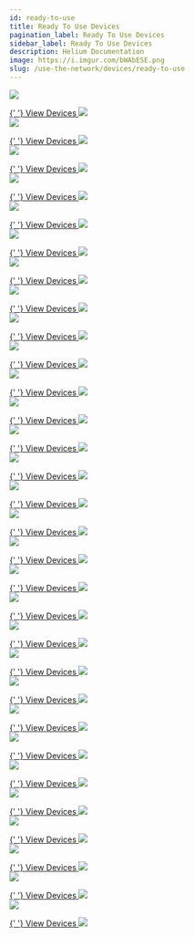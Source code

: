 ```yaml
---
id: ready-to-use
title: Ready To Use Devices
pagination_label: Ready To Use Devices
sidebar_label: Ready To Use Devices
description: Helium Documentation
image: https://i.imgur.com/bWAbESE.png
slug: /use-the-network/devices/ready-to-use
---
```



<div class="container" style={{ padding: 0 }}>
  <div class="row">
    <div class="col col--6" style={{ marginBottom: 100 }}>
      <a href="/use-the-network/devices/ready-to-use/abeeway/abeeway-geolocation-module">
        <img
          className="manufacturericon"
          src={useBaseUrl('img/use-the-network/devices/ready-to-use/abeeway/abeeway-logo.png')}
        />
      </a>
      <p></p>
      <a href="/use-the-network/devices/ready-to-use/abeeway/abeeway-geolocation-module">
        {' '}
        View Devices <img className="linkarrow" src={useBaseUrl('img/icons/linkarrow.svg')} />
      </a>
    </div>
    <div class="col col--6" style={{ marginBottom: 100 }}>
      <a href="/use-the-network/devices/ready-to-use/adeunis/adeunis-field-test-device">
        <img
          className="manufacturericon"
          src={useBaseUrl('img/use-the-network/devices/ready-to-use/adeunis/adeunis-logo.png')}
        />
      </a>
      <p></p>
      <a href="/use-the-network/devices/ready-to-use/adeunis/adeunis-field-test-device">
        {' '}
        View Devices <img className="linkarrow" src={useBaseUrl('img/icons/linkarrow.svg')} />
      </a>
    </div>
    <div class="col col--6" style={{ marginBottom: 100 }}>
      <a href="/use-the-network/devices/ready-to-use/aquascope/bvs">
        <img
          className="manufacturericon"
          src={useBaseUrl('img/use-the-network/devices/ready-to-use/aquascope/aquascope-logo.png')}
        />
      </a>
      <p></p>
      <a href="/use-the-network/devices/ready-to-use/aquascope/bvs">
        {' '}
        View Devices <img className="linkarrow" src={useBaseUrl('img/icons/linkarrow.svg')} />
      </a>
    </div>
    <div class="col col--6" style={{ marginBottom: 100 }}>
      <a href="/use-the-network/devices/ready-to-use/beiselen/radar">
        <img
          className="manufacturericon"
          src={useBaseUrl('img/use-the-network/devices/ready-to-use/beiselen/beiselen-logo.png')}
        />
      </a>
      <p></p>
      <a href="/use-the-network/devices/ready-to-use/beiselen/radar">
        {' '}
        View Devices <img className="linkarrow" src={useBaseUrl('img/icons/linkarrow.svg')} />
      </a>
    </div>
    <div class="col col--6" style={{ marginBottom: 100 }}>
      <a href="/use-the-network/devices/ready-to-use/boatofficer/boatofficerblue">
        <img
          className="manufacturericon"
          src={useBaseUrl(
            'img/use-the-network/devices/ready-to-use/boatofficer/boatofficer-logo.png',
          )}
        />
      </a>
      <p></p>
      <a href="/use-the-network/devices/ready-to-use/boatofficer/boatofficerblue">
        {' '}
        View Devices <img className="linkarrow" src={useBaseUrl('img/icons/linkarrow.svg')} />
      </a>
    </div>
    <div class="col col--6" style={{ marginBottom: 100 }}>
      <a href="/use-the-network/devices/ready-to-use/bosch/tps110">
        <img
          className="manufacturericon"
          src={useBaseUrl('img/use-the-network/devices/ready-to-use/bosch/bosch-logo.png')}
        />
      </a>
      <p></p>
      <a href="/use-the-network/devices/ready-to-use/bosch/tps110">
        {' '}
        View Devices <img className="linkarrow" src={useBaseUrl('img/icons/linkarrow.svg')} />
      </a>
    </div>
    <div class="col col--6" style={{ marginBottom: 100 }}>
      <a href="/use-the-network/devices/ready-to-use/comtac/lpn-td1">
        <img
          className="manufacturericon"
          src={useBaseUrl('img/use-the-network/devices/ready-to-use/comtac/comtac-logo.png')}
        />
      </a>
      <p></p>
      <a href="/use-the-network/devices/ready-to-use/comtac/lpn-td1">
        {' '}
        View Devices <img className="linkarrow" src={useBaseUrl('img/icons/linkarrow.svg')} />
      </a>
    </div>
    <div class="col col--6" style={{ marginBottom: 100 }}>
      <a href="/use-the-network/devices/ready-to-use/decentlab/dl-iam">
        <img
          className="manufacturericon"
          src={useBaseUrl('img/use-the-network/devices/ready-to-use/decentlab/decentlab-logo.png')}
        />
      </a>
      <p></p>
      <a href="/use-the-network/devices/ready-to-use/decentlab/dl-iam">
        {' '}
        View Devices <img className="linkarrow" src={useBaseUrl('img/icons/linkarrow.svg')} />
      </a>
    </div>
    <div class="col col--6" style={{ marginBottom: 100 }}>
      <a href="/use-the-network/devices/ready-to-use/develiot/rwmr">
        <img
          className="manufacturericon"
          src={useBaseUrl('img/use-the-network/devices/ready-to-use/develiot/develiot-logo.png')}
        />
      </a>
      <p></p>
      <a href="/use-the-network/devices/ready-to-use/develiot/rwmr">
        {' '}
        View Devices <img className="linkarrow" src={useBaseUrl('img/icons/linkarrow.svg')} />
      </a>
    </div>
    <div class="col col--6" style={{ marginBottom: 100 }}>
      <a href="/use-the-network/devices/ready-to-use/digital-matter/oyster">
        <img
          className="manufacturericon"
          src={useBaseUrl(
            'img/use-the-network/devices/ready-to-use/digital-matter/digital-matter-logo.png',
          )}
        />
      </a>
      <p></p>
      <a href="/use-the-network/devices/ready-to-use/digital-matter/oyster">
        {' '}
        View Devices <img className="linkarrow" src={useBaseUrl('img/icons/linkarrow.svg')} />
      </a>
    </div>
    <div class="col col--6" style={{ marginBottom: 100 }}>
      <a href="/use-the-network/devices/ready-to-use/dragino/rs485-ln">
        <img
          className="manufacturericon"
          src={useBaseUrl('img/use-the-network/devices/ready-to-use/dragino/dragino-logo.png')}
        />
      </a>
      <p></p>
      <a href="/use-the-network/devices/ready-to-use/dragino/rs485-ln">
        {' '}
        View Devices <img className="linkarrow" src={useBaseUrl('img/icons/linkarrow.svg')} />
      </a>
    </div>
    <div class="col col--6" style={{ marginBottom: 100 }}>
      <a href="/use-the-network/devices/ready-to-use/enthutech/rs485-ln">
        <img
          className="manufacturericon"
          src={useBaseUrl('img/use-the-network/devices/ready-to-use/enthutech/enthutech-logo.png')}
        />
      </a>
      <p></p>
      <a href="/use-the-network/devices/ready-to-use/enthutech/rs485-ln">
        {' '}
        View Devices <img className="linkarrow" src={useBaseUrl('img/icons/linkarrow.svg')} />
      </a>
    </div>
    <div class="col col--6" style={{ marginBottom: 100 }}>
      <a href="/use-the-network/devices/ready-to-use/imst/range-extender">
        <img
          className="manufacturericon"
          src={useBaseUrl('img/use-the-network/devices/ready-to-use/imst/imst-logo.png')}
        />
      </a>
      <p></p>
      <a href="/use-the-network/devices/ready-to-use/imst/range-extender">
        {' '}
        View Devices <img className="linkarrow" src={useBaseUrl('img/icons/linkarrow.svg')} />
      </a>
    </div>
    <div class="col col--6" style={{ marginBottom: 100 }}>
      <a href="/use-the-network/devices/ready-to-use/iotsens/sound-device">
        <img
          className="manufacturericon"
          src={useBaseUrl('img/use-the-network/devices/ready-to-use/iotsens/iotsens-logo.png')}
        />
      </a>
      <p></p>
      <a href="/use-the-network/devices/ready-to-use/iotsens/sound-device">
        {' '}
        View Devices <img className="linkarrow" src={useBaseUrl('img/icons/linkarrow.svg')} />
      </a>
    </div>
    <div class="col col--6" style={{ marginBottom: 100 }}>
      <a href="/use-the-network/devices/ready-to-use/izinto/izi-io-4840">
        <img
          className="manufacturericon"
          src={useBaseUrl('img/use-the-network/devices/ready-to-use/izinto/izinto-logo.png')}
        />
      </a>
      <p></p>
      <a href="/use-the-network/devices/ready-to-use/izinto/izi-io-4840">
        {' '}
        View Devices <img className="linkarrow" src={useBaseUrl('img/icons/linkarrow.svg')} />
      </a>
    </div>
    <div class="col col--6" style={{ marginBottom: 100 }}>
      <a href="/use-the-network/devices/ready-to-use/laird/rs1xx-temp-rh-sensor">
        <img
          className="manufacturericon"
          src={useBaseUrl('img/use-the-network/devices/ready-to-use/laird/laird-logo.png')}
        />
      </a>
      <p></p>
      <a href="/use-the-network/devices/ready-to-use/laird/rs1xx-temp-rh-sensor">
        {' '}
        View Devices <img className="linkarrow" src={useBaseUrl('img/icons/linkarrow.svg')} />
      </a>
    </div>
    <div class="col col--6" style={{ marginBottom: 100 }}>
      <a href="/use-the-network/devices/ready-to-use/mcf88/mcf-lw06davk">
        <img
          className="manufacturericon"
          src={useBaseUrl('img/use-the-network/devices/ready-to-use/mcf88/mcf88-logo.png')}
        />
      </a>
      <p></p>
      <a href="/use-the-network/devices/ready-to-use/mcf88/mcf-lw06davk">
        {' '}
        View Devices <img className="linkarrow" src={useBaseUrl('img/icons/linkarrow.svg')} />
      </a>
    </div>
    <div class="col col--6" style={{ marginBottom: 100 }}>
      <a href="/use-the-network/devices/ready-to-use/mclimate/vicki">
        <img
          className="manufacturericon"
          src={useBaseUrl('img/use-the-network/devices/ready-to-use/mclimate/mclimate-logo.png')}
        />
      </a>
      <p></p>
      <a href="/use-the-network/devices/ready-to-use/mclimate/vicki">
        {' '}
        View Devices <img className="linkarrow" src={useBaseUrl('img/icons/linkarrow.svg')} />
      </a>
    </div>
    <div class="col col--6" style={{ marginBottom: 100 }}>
      <a href="/use-the-network/devices/ready-to-use/milesight-iot/am107">
        <img
          className="manufacturericon"
          src={useBaseUrl(
            'img/use-the-network/devices/ready-to-use/milesight-iot/milesight-iot-logo.png',
          )}
        />
      </a>
      <p></p>
      <a href="/use-the-network/devices/ready-to-use/milesight-iot/am107">
        {' '}
        View Devices <img className="linkarrow" src={useBaseUrl('img/icons/linkarrow.svg')} />
      </a>
    </div>
    <div class="col col--6" style={{ marginBottom: 100 }}>
      <a href="/use-the-network/devices/ready-to-use/moko/lw001-bg">
        <img
          className="manufacturericon"
          src={useBaseUrl('img/use-the-network/devices/ready-to-use/moko/moko-logo.png')}
        />
      </a>
      <p></p>
      <a href="/use-the-network/devices/ready-to-use/moko/lw001-bg">
        {' '}
        View Devices <img className="linkarrow" src={useBaseUrl('img/icons/linkarrow.svg')} />
      </a>
    </div>
    <div class="col col--6" style={{ marginBottom: 100 }}>
      <a href="/use-the-network/devices/ready-to-use/netvox/r311a">
        <img
          className="manufacturericon"
          src={useBaseUrl('img/use-the-network/devices/ready-to-use/netvox/netvox-logo.png')}
        />
      </a>
      <p></p>
      <a href="/use-the-network/devices/ready-to-use/netvox/r311a">
        {' '}
        View Devices <img className="linkarrow" src={useBaseUrl('img/icons/linkarrow.svg')} />
      </a>
    </div>
    <div class="col col--6" style={{ marginBottom: 100 }}>
      <a href="/use-the-network/devices/ready-to-use/nwave/nps310sm">
        <img
          className="manufacturericon"
          src={useBaseUrl('img/use-the-network/devices/ready-to-use/nwave/nwave-logo.png')}
        />
      </a>
      <p></p>
      <a href="/use-the-network/devices/ready-to-use/nwave/nps310sm">
        {' '}
        View Devices <img className="linkarrow" src={useBaseUrl('img/icons/linkarrow.svg')} />
      </a>
    </div>
    <div class="col col--6" style={{ marginBottom: 100 }}>
      <a href="/use-the-network/devices/ready-to-use/rakwireless/rak7204">
        <img
          className="manufacturericon"
          src={useBaseUrl(
            'img/use-the-network/devices/ready-to-use/rakwireless/rakwireless-logo.png',
          )}
        />
      </a>
      <p></p>
      <a href="/use-the-network/devices/ready-to-use/rakwireless/rak7204">
        {' '}
        View Devices <img className="linkarrow" src={useBaseUrl('img/icons/linkarrow.svg')} />
      </a>
    </div>
    <div class="col col--6" style={{ marginBottom: 100 }}>
      <a href="/use-the-network/devices/ready-to-use/seeed-studio/sensecap-soil-th">
        <img
          className="manufacturericon"
          src={useBaseUrl(
            'img/use-the-network/devices/ready-to-use/seeed-studio/seeed-studio-logo.png',
          )}
        />
      </a>
      <p></p>
      <a href="/use-the-network/devices/ready-to-use/seeed-studio/sensecap-soil-th">
        {' '}
        View Devices <img className="linkarrow" src={useBaseUrl('img/icons/linkarrow.svg')} />
      </a>
    </div>
    <div class="col col--6" style={{ marginBottom: 100 }}>
      <a href="/use-the-network/devices/ready-to-use/sensedge/senstick-pro">
        <img
          className="manufacturericon"
          src={useBaseUrl('img/use-the-network/devices/ready-to-use/sensedge/sensedge-logo.png')}
        />
      </a>
      <p></p>
      <a href="/use-the-network/devices/ready-to-use/sensedge/senstick-pro">
        {' '}
        View Devices <img className="linkarrow" src={useBaseUrl('img/icons/linkarrow.svg')} />
      </a>
    </div>
    <div class="col col--6" style={{ marginBottom: 100 }}>
      <a href="/use-the-network/devices/ready-to-use/tektelic/t000489x-smart-room-base">
        <img
          className="manufacturericon"
          src={useBaseUrl('img/use-the-network/devices/ready-to-use/tektelic/tektelic-logo.png')}
        />
      </a>
      <p></p>
      <a href="/use-the-network/devices/ready-to-use/tektelic/t000489x-smart-room-base">
        {' '}
        View Devices <img className="linkarrow" src={useBaseUrl('img/icons/linkarrow.svg')} />
      </a>
    </div>
    <div class="col col--6" style={{ marginBottom: 100 }}>
      <a href="/use-the-network/devices/ready-to-use/tekzitel/tekzipark">
        <img
          className="manufacturericon"
          src={useBaseUrl('img/use-the-network/devices/ready-to-use/tekzitel/tekzitel-logo.png')}
        />
      </a>
      <p></p>
      <a href="/use-the-network/devices/ready-to-use/tekzitel/tekzipark">
        {' '}
        View Devices <img className="linkarrow" src={useBaseUrl('img/icons/linkarrow.svg')} />
      </a>
    </div>
    <div class="col col--6" style={{ marginBottom: 100 }}>
      <a href="/use-the-network/devices/ready-to-use/the-things-products/the-things-node">
        <img
          className="manufacturericon"
          src={useBaseUrl(
            'img/use-the-network/devices/ready-to-use/the-things-products/ttn-logo.png',
          )}
        />
      </a>
      <p></p>
      <a href="/use-the-network/devices/ready-to-use/the-things-products/the-things-node">
        {' '}
        View Devices <img className="linkarrow" src={useBaseUrl('img/icons/linkarrow.svg')} />
      </a>
    </div>
    <div class="col col--6" style={{ marginBottom: 100 }}>
      <a href="/use-the-network/devices/ready-to-use/victor/victor-trap-v4xx">
        <img
          className="manufacturericon"
          src={useBaseUrl('img/use-the-network/devices/ready-to-use/victor/victor-logo.png')}
        />
      </a>
      <p></p>
      <a href="/use-the-network/devices/ready-to-use/victor/victor-trap-v4xx">
        {' '}
        View Devices <img className="linkarrow" src={useBaseUrl('img/icons/linkarrow.svg')} />
      </a>
    </div>
    <div class="col col--6" style={{ marginBottom: 100 }}>
      <a href="/use-the-network/devices/ready-to-use/origo/lorawan-watch">
        <img
          className="manufacturericon"
          src={useBaseUrl('img/use-the-network/devices/ready-to-use/origo/origo-logo.png')}
        />
      </a>
      <p></p>
      <a href="/use-the-network/devices/ready-to-use/origo/lorawan-watch">
        {' '}
        View Devices <img className="linkarrow" src={useBaseUrl('img/icons/linkarrow.svg')} />
      </a>
    </div>
  </div>
</div>
